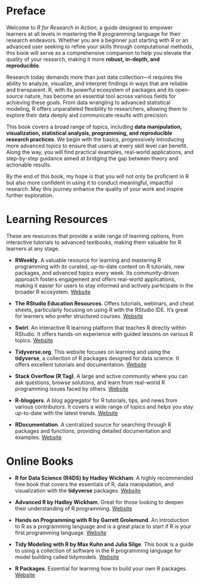 # Preface {.unnumbered}

Welcome to *R for Research in Action*, a guide designed to empower learners at all levels in mastering the R programming language for their research endeavors. Whether you are a beginner just starting with R or an advanced user seeking to refine your skills through computational methods, this book will serve as a comprehensive companion to help you elevate the quality of your research, making it more **robust, in-depth, and reproducible**.

Research today demands more than just data collection—it requires the ability to analyze, visualize, and interpret findings in ways that are reliable and transparent. R, with its powerful ecosystem of packages and its open-source nature, has become an essential tool across various fields for achieving these goals. From data wrangling to advanced statistical modeling, R offers unparalleled flexibility to researchers, allowing them to explore their data deeply and communicate results with precision.

This book covers a broad range of topics, including **data manipulation, visualization, statistical analysis, programming, and reproducible research practices**. We begin with the basics, progressively introducing more advanced topics to ensure that users at every skill level can benefit. Along the way, you will find practical examples, real-world applications, and step-by-step guidance aimed at bridging the gap between theory and actionable results.

By the end of this book, my hope is that you will not only be proficient in R but also more confident in using it to conduct meaningful, impactful research. May this journey enhance the quality of your work and inspire further exploration.

# Learning Resources

These are resources that provide a wide range of learning options, from interactive tutorials to advanced textbooks, making them valuable for R learners at any stage.

-   **RWeekly**. A valuable resource for learning and mastering R programming with its curated, up-to-date content on R tutorials, new packages, and advanced topics every week. Its community-driven approach fosters engagement and offers real-world applications, making it easier for users to stay informed and actively participate in the broader R ecosystem. [Website](https://rweekly.org/)

-   **The RStudio Education Resources**. Offers tutorials, webinars, and cheat sheets, particularly focusing on using R with the RStudio IDE. It’s great for learners who prefer structured courses. [Website](https://education.rstudio.com/)

-   **Swirl**. An interactive R learning platform that teaches R directly within RStudio. It offers hands-on experience with guided lessons on various R topics. [Website](https://swirlstats.com/)

-   **Tidyverse.org**. This website focuses on learning and using the **tidyverse**, a collection of R packages designed for data science. It offers excellent tutorials and documentation. [Website](https://www.tidyverse.org/)

-   **Stack Overflow (R Tag)**. A large and active community where you can ask questions, browse solutions, and learn from real-world R programming issues faced by others. [Website](https://stackoverflow.com/questions/tagged/r)

-   **R-bloggers**. A blog aggregator for R tutorials, tips, and news from various contributors. It covers a wide range of topics and helps you stay up-to-date with the latest trends. [Website](https://www.r-bloggers.com/)

-   **RDocumentation**. A centralized source for searching through R packages and functions, providing detailed documentation and examples. [Website](https://www.rdocumentation.org/)

# Online Books

-   **R for Data Science (R4DS) by Hadley Wickham**. A highly recommended free book that covers the essentials of R, data manipulation, and visualization with the **tidyverse** packages. [Website](https://r4ds.had.co.nz/)

-   **Advanced R by Hadley Wickham**. Great for those looking to deepen their understanding of R programming. [Website](https://adv-r.hadley.nz/)

-   **Hands on Programming with R by Garrett Grolemund**. An introduction to R as a programming language and is a great place to start if R is your first programming language. [Website](https://rstudio-education.github.io/hopr/)

-   **Tidy Modeling with R by Max Kuhn and Julia Silge**. This book is a guide to using a collection of software in the R programming language for model building called tidymodels. [Website](https://www.tmwr.org/)

-   **R Packages**. Essential for learning how to build your own R packages. [Website](https://r-pkgs.org/)
